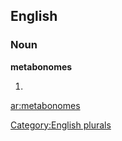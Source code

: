 ==English==

===Noun===
'''metabonomes'''

# {{plural of|[[metabonome]]}}

[[Category:English plurals]]

[[ar:metabonomes]]